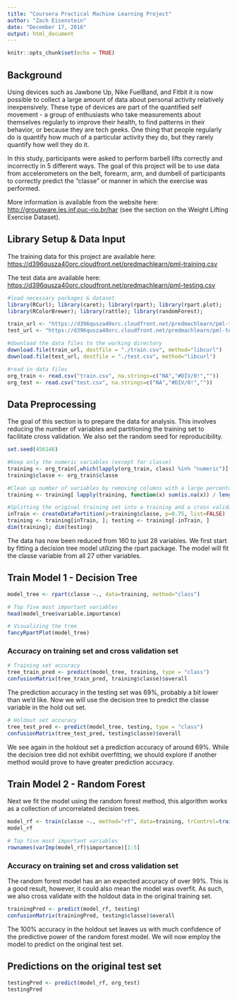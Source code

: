 ```yaml
---
title: "Coursera Practical Machine Learning Project"
author: "Zach Eisenstein"
date: "December 17, 2016"
output: html_document
---
```


```r
knitr::opts_chunk$set(echo = TRUE)
```

## Background

Using devices such as Jawbone Up, Nike FuelBand, and Fitbit it is now possible to collect a large amount of data about personal activity relatively inexpensively. These type of devices are part of the quantified self movement - a group of enthusiasts who take measurements about themselves regularly to improve their health, to find patterns in their behavior, or because they are tech geeks. One thing that people regularly do is quantify how much of a particular activity they do, but they rarely quantify how well they do it. 

In this study, participants were asked to perform barbell lifts correctly and incorrectly in 5 different ways. The goal of this project will be to use data from accelerometers on the belt, forearm, arm, and dumbell of participants to correctly predict the "classe" or manner in which the exercise was performed. 

More information is available from the website here: <http://groupware.les.inf.puc-rio.br/har> (see the section on the Weight Lifting Exercise Dataset).

## Library Setup & Data Input

The training data for this project are available here:
<https://d396qusza40orc.cloudfront.net/predmachlearn/pml-training.csv>

The test data are available here:
<https://d396qusza40orc.cloudfront.net/predmachlearn/pml-testing.csv>


```r
#load necessary packages & dataset
library(RCurl); library(caret); library(rpart); library(rpart.plot); 
library(RColorBrewer); library(rattle); library(randomForest);

train_url <- "https://d396qusza40orc.cloudfront.net/predmachlearn/pml-training.csv" 
test_url <- "https://d396qusza40orc.cloudfront.net/predmachlearn/pml-testing.csv"

#download the data files to the working directory
download.file(train_url, destfile = "./train.csv", method="libcurl")
download.file(test_url, destfile = "./test.csv", method="libcurl")

#read in data files
org_train <- read.csv("train.csv", na.strings=c("NA","#DIV/0!",""))
org_test <- read.csv("test.csv", na.strings=c("NA","#DIV/0!",""))

```


## Data Preprocessing

The goal of this section is to prepare the data for analysis. This involves reducing the number of variables and partitioning the training set to facilitate cross validation. We also set the random seed for reproducibility.

```r
set.seed(456146)

#Keep only the numeric variables (except for classe)
training <- org_train[,which(lapply(org_train, class) %in% "numeric")]
training$classe <- org_train$classe

#Clean up number of variables by removing columns with a large percentage (>10%) of blanks or errors
training <- training[ lapply(training, function(x) sum(is.na(x)) / length(x) ) < 0.1 ]

#Splitting the original training set into a training and a cross validation set
inTrain <- createDataPartition(y=training$classe, p=0.75, list=FALSE)
training <- training[inTrain, ]; testing <- training[-inTrain, ]
dim(training); dim(testing)
```

The data has now been reduced from 160 to just 28 variables. We first start by fitting a decision tree model utilizing the rpart package. The model will fit the classe variable from all 27 other variables.

## Train Model 1 - Decision Tree

```r
model_tree <- rpart(classe ~., data=training, method="class")

# Top five most important variables
head(model_tree$variable.importance)

# Visualizing the tree
fancyRpartPlot(model_tree)

```

### Accuracy on training set and cross validation set

```r
# Training set accuracy
tree_train_pred <- predict(model_tree, training, type = "class")
confusionMatrix(tree_train_pred, training$classe)$overall
```

The prediction accuracy in the testing set was 69%, probably a bit lower than we'd like. Now we will use the decision tree to predict the classe variable in the hold out set. 

```r
# Holdout set accuracy
tree_test_pred <- predict(model_tree, testing, type = "class")
confusionMatrix(tree_test_pred, testing$classe)$overall
```

We see again in the holdout set a prediction accuracy of around 69%. While the decision tree did not exhibit overfitting, we should explore if another method would prove to have greater prediction accuracy.  

## Train Model 2 - Random Forest

Next we fit the model using the random forest method, this algorithm works as a collection of uncorrelated decision trees. 
```r
model_rf <- train(classe ~., method="rf", data=training, trControl=trainControl(method='cv'), number=5, allowParallel=TRUE )
model_rf

# Top five most important variables
rownames(varImp(model_rf)$importance)[1:5]
```


### Accuracy on training set and cross validation set

The random forest model has an an expected accuracy of over 99%. This is a good result, however, it could also mean the model was overfit. As such, we also cross validate with the holdout data in the original training set.

```r
trainingPred <- predict(model_rf, testing)
confusionMatrix(trainingPred, testing$classe)$overall
```

The 100% accuracy in the holdout set leaves us with much confidence of the predictive power of the random forest model. We will now employ the model to predict on the original test set.



## Predictions on the original test set

```r
testingPred <- predict(model_rf, org_test)
testingPred

```